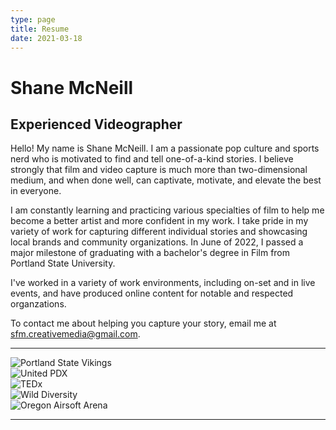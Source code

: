 ```yaml
---
type: page
title: Resume
date: 2021-03-18
---
```



# Shane McNeill

## Experienced Videographer

Hello! My name is Shane McNeill. I am a passionate pop culture and sports nerd who is motivated to find and tell one-of-a-kind stories. I believe strongly that film and video capture is much more than two-dimensional medium, and when done well, can captivate, motivate, and elevate the best in everyone.

I am constantly learning and practicing various specialties of film to help me become a better artist and more confident in my work. I take pride in my variety of work for capturing different individual stories and showcasing local brands and community organizations. In June of 2022, I passed a major milestone of graduating with a bachelor's degree in Film from Portland State University.

I've worked in a variety of work environments, including on-set and in live events, and have produced online content for notable and respected organzations.

To contact me about helping you capture your story, email me at <a href="mailto:sfm.creativemedia@gmail.com">sfm.creativemedia@gmail.com</a>.

---

<div 
  className="brands"
  style={{
    display: "flex", 
    justifyContent: "space-around",
    marginTop: "3em",
    marginBottom: "3em",
    flexWrap: 'wrap',
  }}
>
  <div style={{marginLeft: "1em", marginRight: "1em"}}>
    <Image
      src="/images/portland-state-vikings-logo.png"
      alt="Portland State Vikings"
      width={133}
      height={100}
      priority
      className="next-image"
    />
  </div>
  <div style={{marginLeft: "1em", marginRight: "1em"}}>
    <Image
      src="/images/united-pdx-logo.png"
      alt="United PDX"
      width={77}
      height={100}
      priority
      className="next-image"
    />
  </div>
  <div style={{marginLeft: "1em", marginRight: "1em"}}>
    <Image
      src="/images/tedx-logo.png"
      alt="TEDx"
      width={337}
      height={100}
      priority
      className="next-image"
    />
  </div>
  <div style={{marginLeft: "1em", marginRight: "1em"}}>
    <Image
      src="/images/wild-diversity-logo.png"
      alt="Wild Diversity"
      width={196}
      height={100}
      priority
      className="next-image"
    />
  </div>
  <div style={{marginLeft: "1em", marginRight: "1em"}}>
    <Image
      src="/images/oregon-airsoft-logo.png"
      alt="Oregon Airsoft Arena"
      width={271}
      height={100}
      priority
      className="next-image"
    /> 
  </div>
</div>

--- 

<ExperienceRow
  title="Game Production Coordinator"
  company="Portland State Athletics"
  description="After my time as a Videographer last season, I was promoted to the role of Game Production Coordinator this season. In this role, I had a significant role in planning each game. This planning included creating social media content and closely collaborating with the Marketing Coordinator leading up to each home game. This involved filming, lighting, and editing pregame interviews and weekly coaches' shows."
/>

<ExperienceRow
  title="Social Media Videographer"
  company="TEDx Portland State University"
  description="During this internship, I worked with graphic designers and fellow videographers to generate various concepts for the TEDx social media pages leading up to Portland State's 2020 TEDx online-only event. These social media posts were informative and helped build anticipation with our growing social media followers. When it came time for Portland State's TEDx event in October of 2020, I led all facets of the filming process, including setting up audio equipment inside the theater, lighting the stage, and even shooting behind-the-scenes footage. I then edited the TEDx talks into individual videos and posted them on the official TEDx YouTube page during the post-production process."
/>

<ExperienceRow
  title="Video Intern"
  company="United PDX"
  description="With this internship, I've worked to create promotional videos for the youth soccer club United PDX. Working alongside Director of Communications and Marketing of the club, I've expanded the club's video content on their social media pages to bring in more prospective players."
/>